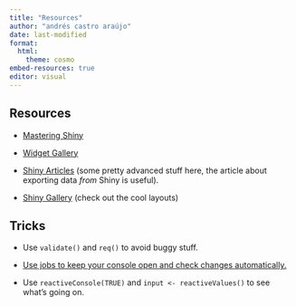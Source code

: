 ```yaml
---
title: "Resources"
author: "andrés castro araújo"
date: last-modified
format: 
  html:
    theme: cosmo
embed-resources: true
editor: visual
---
```


## Resources

-   [Mastering Shiny](https://mastering-shiny.org/)

-   [Widget Gallery](https://shiny.rstudio.com/gallery/widget-gallery.html)

-   [Shiny Articles](https://shiny.rstudio.com/articles/) (some pretty advanced stuff here, the article about exporting data *from* Shiny is useful).

-   [Shiny Gallery](https://shiny.rstudio.com/gallery/) (check out the cool layouts)

## Tricks

-   Use `validate()` and `req()` to avoid buggy stuff.

-   [Use jobs to keep your console open and check changes automatically.](https://github.com/sol-eng/background-jobs/tree/main/shiny-job)

-   Use `reactiveConsole(TRUE)` and `input <- reactiveValues()` to see what's going on.

